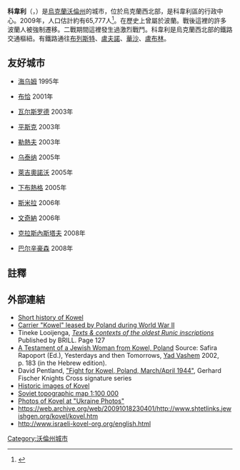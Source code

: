 {{Infobox settlement
|official_name          = 科韋利
|native_name            = Ковель
|motto                  =
|settlement_type        = 城市
|image_skyline          =
|image_caption          =
|image_flag             = Flag of Kovel.svg
|image_shield           = Coat of Arms of Kovel.svg
|shield_size            = 80px
|pushpin_map              = Ukraine
|map_caption            = 
|coordinates_region     = UA
|subdivision_type       = 國家
|subdivision_name       = {{UKR}}
|subdivision_type1      = [[烏克蘭行政區劃|州]]
|subdivision_name1      = [[File:Flag_of_Volyn_Oblast.svg|22px]] [[沃倫州|沃倫州]]
|subdivision_type2      = [[Raion|Raion]]
|subdivision_name2      = 
|leader_title           = 市長
|leader_name            = Serhiy Kosharuk<ref name="city">{{cite web | url=http://kovel.osp-ua.info/index.php?ch=1&fl=vizitka | title=Municipal official site in Ukrainian | accessdate=2012-03-11 | archive-date=2012-02-27 | archive-url=https://web.archive.org/web/20120227162955/http://kovel.osp-ua.info/index.php?ch=1&fl=vizitka | dead-url=no }}</ref>
|established_title      = 建立
|established_date       = 13世紀
|established_title2     = [[馬格德堡法律|馬格德堡法律]]
|established_date2      = 1518
|area_total_km2         = 47.3
|population_as_of       = 2009
|population_total       = 65,777
|population_metro       = 
|population_density_km2 = 1400
|timezone               = EET
|utc_offset             = +2
|timezone_DST           = EEST
|utc_offset_DST         = +3
|latd=51 |latm=13 |lats=0 |latNS=N
|longd=24 |longm=43 |longs=0 |longEW=E
|coordinates_display=title
|elevation_m            = 
|postal_code_type       = 郵政號碼
|postal_code            = 45000
|area_code              = +380 3352
|website                = [http://kovel.osp-ua.info 官方網站]
|footnotes              =
}}

'''科韋利'''（{{lang-uk|Ковель}}，{{lang-pl|Kowel}}）是[[烏克蘭|烏克蘭]][[沃倫州|沃倫州]]的城市，位於烏克蘭西北部，是科韋利區的行政中心。2009年，人口估計約有65,777人<ref name="rada">{{cite web | url=http://gska2.rada.gov.ua:7777/pls/z7502/A005?rdat1=20.10.2003&rf7571=5056 | title=Supreme Council of Ukraine {{lang-uk| [[Верховна_Рада_України|Верховна Рада України]]}} }}{{dead link|date=2018年4月 |bot=InternetArchiveBot |fix-attempted=yes }}</ref>。在歷史上曾屬於波蘭。戰後這裡的許多波蘭人被強制遷移。二戰期間這裡發生過激烈戰鬥。科韋利是烏克蘭西北部的鐵路交通樞紐。有鐵路通往[[布列斯特|布列斯特]]、[[盧夫諾|盧夫諾]]、[[華沙|華沙]]、[[盧布林|盧布林]]。

==友好城市==
* {{POL}}[[海乌姆|海乌姆]] 1995年
* {{UKR}}[[布恰|布恰]] 2001年
* {{DEU}}[[瓦尔斯罗德|瓦尔斯罗德]] 2003年
* {{BLR}}[[平斯克|平斯克]] 2003年
* {{RUS}}[[勒熱夫|勒熱夫]] 2003年
* {{LTU}}[[乌泰纳|乌泰纳]] 2005年
* {{POL}}[[萊吉奧諾沃|萊吉奧諾沃]] 2005年
* {{POL}}[[下布熱格|下布熱格]] 2005年
* {{UKR}}[[斯米拉|斯米拉]] 2006年
* {{POL}}[[文奇納|文奇納]] 2006年
* {{POL}}[[克拉斯內斯塔夫|克拉斯內斯塔夫]] 2008年
* {{DEU}}[[巴尔辛豪森|巴尔辛豪森]] 2008年

==註釋==
{{reflist}}

==外部連結==
{{commonscat|Kovel}}
* [https://web.archive.org/web/20080725090535/http://www.kresy.co.uk/kowel.html Short history of Kowel] {{en icon}}
* [https://web.archive.org/web/20090620030048/http://www.wp39.pl/kowel  Carrier "Kowel" leased by Poland during World War II]
* Tineke Looijenga, [http://books.google.ca/books?id=-edm1fMPbXwC&pg=PA126&lpg=PA126&dq=Kowel&source=bl&ots=xBvzIeQVIK&sig=XRK5VgJ9tZQncSld_4YdbePSeHo&hl=en&ei=Euy2SYnpNY7CM7C1sOMK&sa=X&oi=book_result&resnum=2&ct=result#PPA127,M1  ''Texts & contexts of the oldest Runic inscriptions''] {{Wayback|url=http://books.google.ca/books?id=-edm1fMPbXwC&pg=PA126&lpg=PA126&dq=Kowel&source=bl&ots=xBvzIeQVIK&sig=XRK5VgJ9tZQncSld_4YdbePSeHo&hl=en&ei=Euy2SYnpNY7CM7C1sOMK&sa=X&oi=book_result&resnum=2&ct=result#PPA127,M1 |date=20121024023140 }} Published by BRILL. Page 127
* [http://www1.yadvashem.org/odot_pdf/Microsoft%20Word%20-%202490.pdf  A Testament of a Jewish Woman from Kowel, Poland] {{Wayback|url=http://www1.yadvashem.org/odot_pdf/Microsoft%20Word%20-%202490.pdf |date=20070720135557 }} Source: Safira Rapoport (Ed.), Yesterdays and then Tomorrows, [[Yad_Vashem|Yad Vashem]] 2002, p. 183 (in the Hebrew edition).
* David Pentland, [https://web.archive.org/web/20081224204917/http://www.military-art.com/mall/more.php?ProdID=15699 "Fight for Kowel, Poland, March/April 1944"], Gerhard Fischer Knights Cross signature series
* [http://www.bfcollection.net/cities/ukraine/kovel/kovel.html Historic images of Kovel] {{Wayback|url=http://www.bfcollection.net/cities/ukraine/kovel/kovel.html |date=20070322214935 }}
* [https://web.archive.org/web/20060926181519/http://sunsite.berkeley.edu:8085/x-ussr/100k/M-35-026.jpg Soviet topographic map 1:100 000]
* [http://photoua.net/show_en.php?cur_cat_id=98&size=little Photos of Kovel at "Ukraine Photos"] {{Wayback|url=http://photoua.net/show_en.php?cur_cat_id=98&size=little |date=20100705131221 }}
* https://web.archive.org/web/20091018230401/http://www.shtetlinks.jewishgen.org/kovel/kovel.htm
* http://www.israeli-kovel-org.org/english.html {{Wayback|url=http://www.israeli-kovel-org.org/english.html |date=20120226013820 }}

{{沃伦州行政区划}}
{{Authority control}}

[[Category:沃倫州城市|Category:沃倫州城市]]